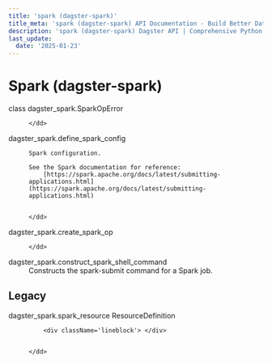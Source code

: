 ```yaml
---
title: 'spark (dagster-spark)'
title_meta: 'spark (dagster-spark) API Documentation - Build Better Data Pipelines | Python Reference Documentation for Dagster'
description: 'spark (dagster-spark) Dagster API | Comprehensive Python API documentation for Dagster, the data orchestration platform. Learn how to build, test, and maintain data pipelines with our detailed guides and examples.'
last_update:
  date: '2025-01-23'
---
```


<div class="section" id="spark-dagster-spark">


# Spark (dagster-spark)

<dl>
    <dt><Link id='dagster_spark.SparkOpError'>class dagster_spark.SparkOpError</Link></dt>
    <dd>

    </dd>

</dl>
<dl>
    <dt><Link id='dagster_spark.define_spark_config'>dagster_spark.define_spark_config</Link></dt>
    <dd>

    Spark configuration.

    See the Spark documentation for reference:
        [https://spark.apache.org/docs/latest/submitting-applications.html](https://spark.apache.org/docs/latest/submitting-applications.html)


    </dd>

</dl>
<dl>
    <dt><Link id='dagster_spark.create_spark_op'>dagster_spark.create_spark_op</Link></dt>
    <dd>

    </dd>

</dl>
<dl>
    <dt><Link id='dagster_spark.construct_spark_shell_command'>dagster_spark.construct_spark_shell_command</Link></dt>
    <dd>
    Constructs the spark-submit command for a Spark job.
    </dd>

</dl>
<div class="section" id="legacy">

## Legacy

<dl>
    <dt><Link id='dagster_spark.spark_resource'>dagster_spark.spark_resource ResourceDefinition</Link></dt>
    <dd>

        <div className='lineblock'> </div>


    </dd>

</dl>
</div></div>
